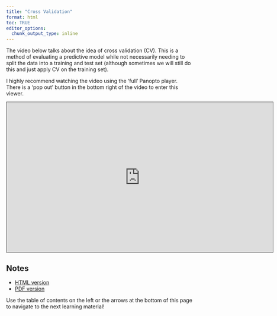 ```yaml
---
title: "Cross Validation"
format: html
toc: TRUE
editor_options: 
  chunk_output_type: inline
---
```


The video below talks about the idea of cross validation (CV). This is a method of evaluating a predictive model while not necessarily needing to split the data into a training and test set (although sometimes we will still do this and just apply CV on the training set).

I highly recommend watching the video using the 'full' Panopto player. There is a 'pop out' button in the bottom right of the video to enter this viewer.

```{=html}
<iframe src="https://ncsu.hosted.panopto.com/Panopto/Pages/Embed.aspx?id=d069a914-ab44-4d5c-8f2e-b10a012faff2&autoplay=false&offerviewer=true&showtitle=true&showbrand=true&captions=false&interactivity=all" height="405" width="720" style="border: 1px solid #464646;" allowfullscreen allow="autoplay" aria-label="Panopto Embedded Video Player" aria-description="25-Cross Validation" ></iframe>
```

## Notes

- <a href = "25-Cross_Validation.html" target = "_blank">HTML version</a>
- <a href = "PDFs/25-Cross_Validation.pdf" target = "_blank">PDF version</a>

Use the table of contents on the left or the arrows at the bottom of this page to navigate to the next learning material!